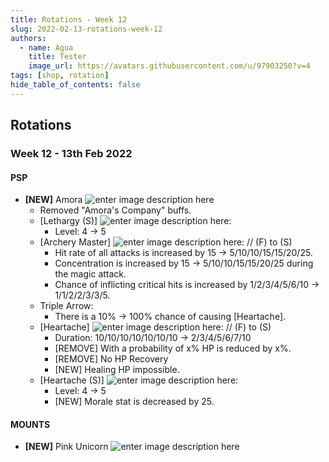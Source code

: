 ```yaml
---
title: Rotations - Week 12
slug: 2022-02-13-rotations-week-12
authors:
  - name: Agua
    title: Tester
    image_url: https://avatars.githubusercontent.com/u/97903250?v=4
tags: [shop, rotation]
hide_table_of_contents: false
---
```




## Rotations

### **Week 12** - **13th Feb 2022**

#### PSP
- **[NEW]** Amora ![enter image description here](https://nosapki.nostale.club/images/Ikona/4103.png)
    - Removed "Amora's Company" buffs.
    - [Lethargy (S)] ![enter image description here](https://nosapki.nostale.club/images/Ikona/10470.png):
        - Level: 4 -> 5
    - [Archery Master] ![enter image description here](https://nosapki.nostale.club/images/Ikona/10472.png):  // (F) to (S)
        - Hit rate of all attacks is increased by 15 -> 5/10/10/15/15/20/25.
        - Concentration is increased by 15 -> 5/10/10/15/15/20/25 during the magic attack.
        - Chance of inflicting critical hits is increased by 1/2/3/4/5/6/10 -> 1/1/2/2/3/3/5.
    - Triple Arrow:
        - There is a 10% -> 100% chance of causing [Heartache].
    - [Heartache] ![enter image description here](https://nosapki.nostale.club/images/Ikona/10474.png):  // (F) to (S)
        - Duration: 10/10/10/10/10/10/10 -> 2/3/4/5/6/7/10
        - [REMOVE] With a probability of x% HP is reduced by x%.
        - [REMOVE] No HP Recovery
        - [NEW] Healing HP impossible.
    - [Heartache (S)] ![enter image description here](https://nosapki.nostale.club/images/Ikona/10474.png):
        - Level: 4 -> 5
        - [NEW] Morale stat is decreased by 25.

#### MOUNTS 
- **[NEW]** Pink Unicorn ![enter image description here](https://nosapki.nostale.club/images/Ikona/2592.png)